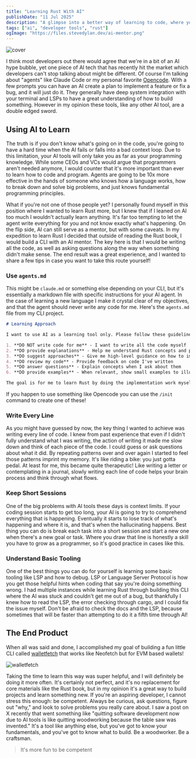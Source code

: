 ```yaml
---
title: "Learning Rust With AI"
publishDate: "11 Jul 2025"
description: "A glimpse into a better way of learning to code, where you put the LLM in the backseat while you drive"
tags: ["ai", "developer tools", "rust"]
ogImage: "https://files.stevedylan.dev/ai-mentor.png"
---
```


![cover](https://files.stevedylan.dev/ai-mentor.png)

I think most developers out there would agree that we're in a bit of an AI hype bubble, yet one piece of AI tech that has recently hit the market which developers can't stop talking about might be different. Of course I'm talking about "agents" like Claude Code or my personal favorite [Opencode](https://opencode.ai). With a few prompts you can have an AI create a plan to implement a feature or fix a bug, and it will just do it. They generally have deep system integration with your terminal and LSPs to have a great understanding of how to build something. However in my opinion these tools, like any other AI tool, are a double edged sword.

## Using AI to Learn

The truth is if you don't know what's going on in the code, you're going to have a hard time when the AI fails or falls into a bad context loop. Due to this limitation, your AI tools will only take you as far as your programming knowledge. While some CEOs and VCs would argue that programmers aren't needed anymore, I would counter that it's more important than ever to learn how to code and program. Agents are going to be 10x more effective in the hands of someone who knows how a language works, how to break down and solve big problems, and just knows fundamental programming principles.

What if you're not one of those people yet? I personally found myself in this position where I wanted to learn Rust more, but I knew that if I leaned on AI too much I wouldn't actually learn anything. It's far too tempting to let the agent write everything for you and not know exactly what's happening. On the flip side, AI can still serve as a mentor, but with some caveats. In my expedition to learn Rust I decided that outside of reading the Rust book, I would build a CLI with an AI mentor. The key here is that I would be writing all the code, as well as asking questions along the way when something didn't make sense. The end result was a great experience, and I wanted to share a few tips in case you want to take this route yourself!

### Use `agents.md`

This might be `claude.md` or something else depending on your CLI, but it's essentially a markdown file with specific instructions for your AI agent. In the case of learning a new language I make it crystal clear of my objectives, and that the agent should never write any code for me. Here's the `agents.md` file from my CLI project.

```markdown
# Learning Approach

I want to use AI as a learning tool only. Please follow these guidelines:

1. **DO NOT write code for me** - I want to write all the code myself
2. **DO provide explanations** - Help me understand Rust concepts and patterns
3. **DO suggest approaches** - Give me high-level guidance on how to implement features
4. **DO review my code** - Provide feedback on code I've written
5. **DO answer questions** - Explain concepts when I ask about them
6. **DO provide examples** - When relevant, show small examples to illustrate concepts

The goal is for me to learn Rust by doing the implementation work myself, with AI serving as a guide and mentor rather than doing the work for me.
```

If you happen to use something like Opencode you can use the `/init` command to create one of these!

### Write Every Line

As you might have guessed by now, the key thing I wanted to achieve was writing every line of code. I knew from past experience that even if I didn't fully understand what I was writing, the action of writing it made me slow down and think of each piece of the code. I could guess or ask questions about what it did. By repeating patterns over and over again I started to feel those patterns imprint my memory. It's like riding a bike: you just gotta pedal. At least for me, this became quite therapeutic! Like writing a letter or contemplating in a journal, slowly writing each line of code helps your brain process and think through what flows.

### Keep Short Sessions

One of the big problems with AI tools these days is context limits. If your coding session starts to get too long, your AI is going to try to comprehend everything that is happening. Eventually it starts to lose track of what's happening and where it is, and that's when the hallucinating happens. Best thing you can do is break each task into a short session and start a new one when there's a new goal or task. Where you draw that line is honestly a skill you have to grow as a programmer, so it's good practice in cases like this.

### Understand Basic Tooling

One of the best things you can do for yourself is learning some basic tooling like LSP and how to debug. LSP or Language Server Protocol is how you get those helpful hints when coding that say you're doing something wrong. I had multiple instances while learning Rust through building this CLI where the AI was stuck and couldn't get me out of a bug, but thankfully I knew how to read the LSP, the error checking through cargo, and I could fix the issue myself. Don't be afraid to check the docs and the LSP, because sometimes that will be faster than attempting to do it a fifth time through AI!

## The End Product

When all was said and done, I accomplished my goal of building a fun little CLI called [walletfetch](https://github.com/stevedylandev/walletfetch) that works like Neofetch but for EVM based wallets!

![walletfetch](https://files.stevedylan.dev/walletfetch.png)

Taking the time to learn this way was super helpful, and I will definitely be doing it more often. It's certainly not perfect, and it's no replacement for core materials like the Rust book, but in my opinion it's a great way to build projects and learn something new. If you're an aspiring developer, I cannot stress this enough: be competent. Always be curious, ask questions, figure out "why," and look to solve problems you really care about. I saw a post on X recently that went something like "quitting software development now due to AI tools is like quitting woodworking because the table saw was invented." It's a tool like anything else, but you've got to know your fundamentals, and you've got to know what to build. Be a woodworker. Be a craftsman.

> It's more fun to be competent
